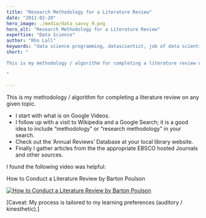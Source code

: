```yaml
---
title: "Research Methodology for a Literature Review"
date: "2011-02-20"
hero_image: ./media/data_savvy_9.png
hero_alt: "Research Methodology for a Literature Review"
expertise: "Data Science"
author: "Rho Lall"
keywords: "data science programming, datascientist, job of data scientist, data driven insights, data driven solutions"
short: "

This is my methodology / algorithm for completing a literature review on any given topic.

"

---
```


This is my methodology / algorithm for completing a literature review on any given topic.

- I start with what is on Google Videos.
- I follow up with a visit to Wikipedia and a Google Search; it is a good idea to include “methodology” or “research methodology” in your search.
- Check out the ‘Annual Reviews’ Database at your local library website.
- Finally I gather articles from the the appropriate EBSCO hosted Journals and other sources.

I found the following video was helpful:

How to Conduct a Literature Review by Barton Poulson

[![How to Conduct a Literature Review by Barton Poulson](https://img.youtube.com/vi/O3oSQljU46U/hqdefault.jpg)](https://youtu.be/O3oSQljU46U)

[Caveat: My process is tailored to my learning preferences (auditory / kinesthetic).]